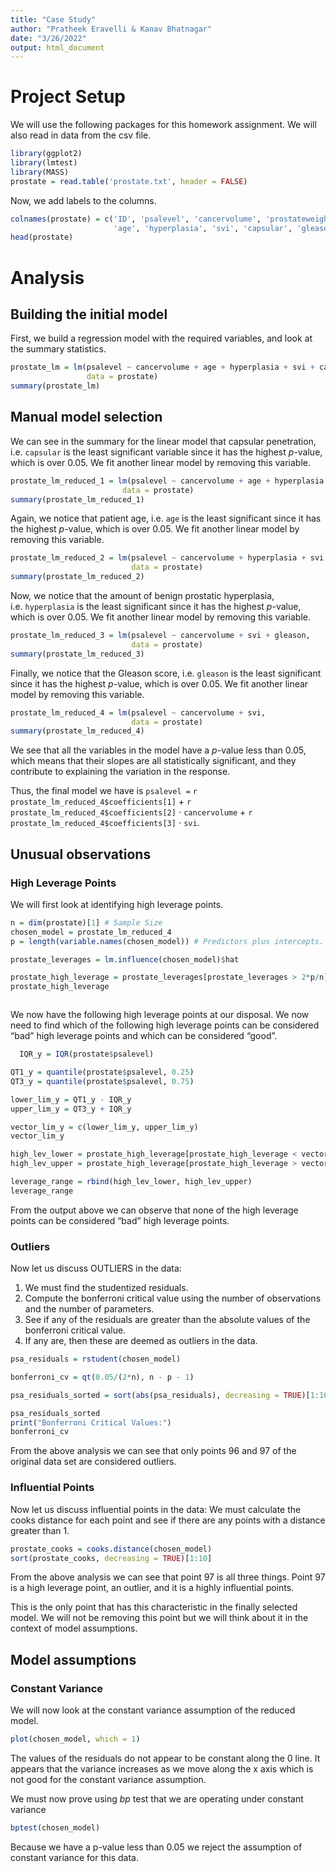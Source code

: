 ---
title: "Case Study"
author: "Pratheek Eravelli & Kanav Bhatnagar"
date: "3/26/2022"
output: html_document
---

# Project Setup

We will use the following packages for this homework assignment.  We will also read in data from the csv file.

```{r setup}
library(ggplot2)
library(lmtest)
library(MASS)
prostate = read.table('prostate.txt', header = FALSE)
```

Now, we add labels to the columns.

```{r adding_labels}
colnames(prostate) = c('ID', 'psalevel', 'cancervolume', 'prostateweight', 
                       'age', 'hyperplasia', 'svi', 'capsular', 'gleason')
head(prostate)
```

# Analysis

## Building the initial model

First, we build a regression model with the required variables, and look at the summary statistics.

```{r lm}
prostate_lm = lm(psalevel ~ cancervolume + age + hyperplasia + svi + capsular + gleason,
                 data = prostate)
summary(prostate_lm)
```

## Manual model selection

We can see in the summary for the linear model that capsular penetration, i.e. `capsular` is the least significant variable since it has the highest *p*-value, which is over 0.05. We fit another linear model by removing this variable.

```{r rm_var1}
prostate_lm_reduced_1 = lm(psalevel ~ cancervolume + age + hyperplasia + svi + gleason,
                         data = prostate)
summary(prostate_lm_reduced_1)
```

Again, we notice that patient age, i.e. `age` is the least significant since it has the highest *p*-value, which is over 0.05. We fit another linear model by removing this variable.

```{r rm_var2}
prostate_lm_reduced_2 = lm(psalevel ~ cancervolume + hyperplasia + svi + gleason,
                           data = prostate)
summary(prostate_lm_reduced_2)
```

Now, we notice that the amount of benign prostatic hyperplasia, i.e. `hyperplasia` is the least significant since it has the highest *p*-value, which is over 0.05. We fit another linear model by removing this variable.

```{r rm_var3}
prostate_lm_reduced_3 = lm(psalevel ~ cancervolume + svi + gleason,
                           data = prostate)
summary(prostate_lm_reduced_3)
```

Finally, we notice that the Gleason score, i.e. `gleason` is the least significant since it has the highest *p*-value, which is over 0.05. We fit another linear model by removing this variable.

```{r rm_var4}
prostate_lm_reduced_4 = lm(psalevel ~ cancervolume + svi,
                           data = prostate)
summary(prostate_lm_reduced_4)
```

We see that all the variables in the model have a *p*-value less than 0.05, which means that their slopes are all statistically significant, and they contribute to explaining the variation in the response.

Thus, the final model we have is `psalevel =` `r prostate_lm_reduced_4$coefficients[1]` + `r prostate_lm_reduced_4$coefficients[2]` $\cdot$ `cancervolume` + `r prostate_lm_reduced_4$coefficients[3]` $\cdot$ `svi`.

\newpage

## Unusual observations

### High Leverage Points
We will first look at identifying high leverage points. 
```{r high_leverage}
n = dim(prostate)[1] # Sample Size 
chosen_model = prostate_lm_reduced_4
p = length(variable.names(chosen_model)) # Predictors plus intercepts.

prostate_leverages = lm.influence(chosen_model)$hat

prostate_high_leverage = prostate_leverages[prostate_leverages > 2*p/n]
prostate_high_leverage



```
We now have the following high leverage points at our disposal.
We now need to find which of the following high leverage points can be considered "bad" high leverage points and which can be considered "good".
```{r}


  IQR_y = IQR(prostate$psalevel)

QT1_y = quantile(prostate$psalevel, 0.25)
QT3_y = quantile(prostate$psalevel, 0.75)

lower_lim_y = QT1_y - IQR_y
upper_lim_y = QT3_y + IQR_y

vector_lim_y = c(lower_lim_y, upper_lim_y)
vector_lim_y

```
```{r}
high_lev_lower = prostate_high_leverage[prostate_high_leverage < vector_lim_y[1]]
high_lev_upper = prostate_high_leverage[prostate_high_leverage > vector_lim_y[2]]

leverage_range = rbind(high_lev_lower, high_lev_upper)
leverage_range

```

From the output above we can observe that none of the high leverage points can be considered "bad" high leverage points. 


### Outliers 

Now let us discuss OUTLIERS in the data:

1. We must find the studentized residuals.
2. Compute the bonferroni critical value using the number of observations and the number of parameters.
3. See if any of the residuals are greater than the absolute values of the bonferroni critical value.
4. If any are, then these are deemed as outliers in the data.

```{r outliers}
psa_residuals = rstudent(chosen_model)

bonferroni_cv = qt(0.05/(2*n), n - p - 1)

psa_residuals_sorted = sort(abs(psa_residuals), decreasing = TRUE)[1:10]

psa_residuals_sorted
print("Bonferroni Critical Values:")
bonferroni_cv
```
From the above analysis we can see that only points 96 and 97 of the original data set are considered outliers. 


### Influential Points
Now let us discuss influential points in the data:
We must calculate the cooks distance for each point and see if there are any points with a distance greater than 1.
```{r cooks_distance}
prostate_cooks = cooks.distance(chosen_model)
sort(prostate_cooks, decreasing = TRUE)[1:10]

```
\newline
From the above analysis we can see that point 97 is all three things.
Point 97 is a high leverage point, an outlier, and it is a highly influential points.

This is the only point that has this characteristic in the finally selected model. 
We will not be removing this point but we will think about it in the context of model assumptions. 

\newpage
## Model assumptions

### Constant Variance
We will now look at the constant variance assumption of the reduced model. 


```{r constant variance}
plot(chosen_model, which = 1)


```
The values of the residuals do not appear to be constant along the 0 line. It appears that 
the variance increases as we move along the x axis which is not good for the constant variance assumption.

We must now prove using *bp* test that we are operating under constant variance  

```{r }
bptest(chosen_model)
```
Because we have a p-value less than 0.05 we reject the assumption of constant variance for this data. 





